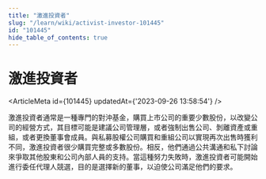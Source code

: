 ```yaml
---
title: "激進投資者"
slug: "/learn/wiki/activist-investor-101445"
id: "101445"
hide_table_of_contents: true
---
```



# 激進投資者

<ArticleMeta id={101445} updatedAt={'2023-09-26 13:58:54'} />
<div className='border-solid border-b border-t-0 my-4 border-[var(--ifm-color-gray-300)]' />

激進投資者通常是一種專門的對沖基金，購買上市公司的重要少數股份，以改變公司的經營方式，其目標可能是建議公司管理層，或者強制出售公司、剝離資產或重組，或者更換董事會成員。與私募股權公司購買和重組公司以實現再次出售時獲利不同，激進投資者很少購買完整或多數股份。相反，他們通過公共溝通和私下討論來爭取其他股東和公司內部人員的支持。當這種努力失敗時，激進投資者可能開始進行委任代理人競選，目的是選擇新的董事，以迫使公司滿足他們的要求。
